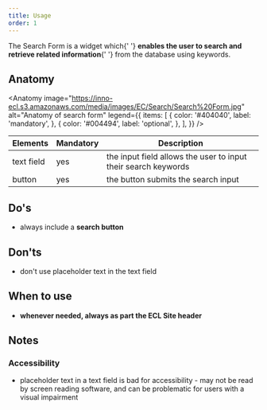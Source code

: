 ```yaml
---
title: Usage
order: 1
---
```



<Paragraph size="lead">
  The Search Form is a widget which{' '}
  <strong>enables the user to search and retrieve related information</strong>{' '}
  from the database using keywords.
</Paragraph>

## Anatomy

<Anatomy
  image="https://inno-ecl.s3.amazonaws.com/media/images/EC/Search/Search%20Form.jpg"
  alt="Anatomy of search form"
  legend={{
    items: [
      {
        color: '#404040',
        label: 'mandatory',
      },
      {
        color: '#004494',
        label: 'optional',
      },
    ],
  }}
/>

| Elements   | Mandatory | Description                                                    |
| ---------- | --------- | -------------------------------------------------------------- |
| text field | yes       | the input field allows the user to input their search keywords |
| button     | yes       | the button submits the search input                            |

## Do's

- always include a **search button**

## Don'ts

- don't use placeholder text in the text field

## When to use

- **whenever needed, always as part the ECL Site header**

## Notes

### Accessibility

- placeholder text in a text field is bad for accessibility - may not be read by screen reading software, and can be problematic for users with a visual impairment
